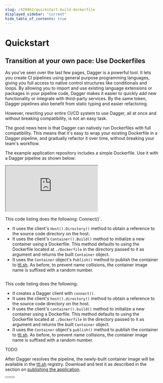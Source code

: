 ```yaml
---
slug: /429462/quickstart-build-dockerfile
displayed_sidebar: "current"
hide_table_of_contents: true
---
```


# Quickstart


## Transition at your own pace: Use Dockerfiles

As you've seen over the last few pages, Dagger is a powerful tool. It lets you create CI pipelines using general purpose programming languages, giving you full access to native control structures like conditionals and loops. By allowing you to import and use existing language extensions or packages in your pipeline code, Dagger makes it easier to quickly add new functionality or integrate with third-party services. By the same token, Dagger pipelines also benefit from static typing and easier refactoring.

However, rewriting your entire CI/CD system to use Dagger, all at once and without breaking compatibility, is not an easy task.

The good news here is that Dagger can natively run Dockerfiles with full compatibility. This means that it's easy to wrap your existing Dockerfile in a Dagger pipeline, and gradually refactor it over time, without breaking your team's workflow.

The example application repository includes a simple Dockerfile. Use it with a Dagger pipeline as shown below:

<Tabs groupId="language">
<TabItem value="Go">

<iframe class="embed" src="https://play.dagger.cloud/embed/FA1zGYpXHv2"></iframe>

This code listing does the following:
Connect()`.
- It uses the client's `Host().Directory()` method to obtain a reference to the source code directory on the host.
- It uses the client's `Container().Build()` method to initialize a new container using a Dockerfile. This method defaults to using the Dockerfile located at `./Dockerfile` in the directory passed to it as argument and returns the built `Container` object.
- It uses the `Container` object's `Publish()` method to publish the container to [ttl.sh](https://ttl.sh). As before, to prevent name collisions, the container image name is suffixed with a random number.

</TabItem>
<TabItem value="Node.js">


```javascript file=snippets/build-dockerfile/index.mjs
```

This code listing does the following:

- It creates a Dagger client with `connect()`.
- It uses the client's `host().directory()` method to obtain a reference to the source code directory on the host.
- It uses the client's `container().build()` method to initialize a new container using a Dockerfile. This method defaults to using the Dockerfile located at `./Dockerfile` in the directory passed to it as argument and returns the built `Container` object.
- It uses the `Container` object's `publish()` method to publish the container to [ttl.sh](https://ttl.sh). As before, to prevent name collisions, the container image name is suffixed with a random number.

</TabItem>
<TabItem value="Python">
TODO
</TabItem>
</Tabs>

After Dagger resolves the pipeline, the newly-built container image will be available in the [ttl.sh](https://ttl.sh) registry. Download and test it as described in the section on [publishing the application](./730264-quickstart-publish.mdx).

<Button label="Back" docPath="635927/quickstart-caching" />

<Button label="Next" docPath="481031/quickstart-conclusion" />
